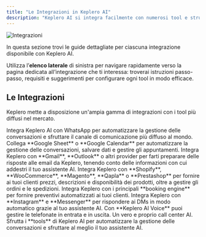 ```yaml
---
title: "Le Integrazioni in Keplero AI"
description: "Keplero AI si integra facilmente con numerosi tool e strumenti esterni"
---
```


<Frame>
<img src="/images/intro/integrazioni.png" alt="Integrazioni" />
</Frame>


In questa sezione trovi le guide dettagliate per ciascuna integrazione disponibile con Keplero AI.

<Tip>Utilizza l’**elenco laterale** di sinistra per navigare rapidamente verso la pagina dedicata all’integrazione che ti interessa: troverai istruzioni passo-passo, requisiti e suggerimenti per configurare ogni tool in modo efficace.</Tip>

## Le Integrazioni

Keplero mette a disposizione un'ampia gamma di integrazioni con i tool più diffusi nel mercato.

<Steps>
<Step title="WhatsApp" icon="whatsapp">
  Integra Keplero AI con WhatsApp per automatizzare la gestione delle conversazioni e sfruttare il canale di comunicazione più diffuso al mondo.
</Step>
<Step title="Google Sheet e Google Calendar" icon="google">
  Collega **Google Sheet** o **Google Calendar** per automatizzare la gestione delle conversazioni, salvare dati e gestire gli appuntamenti.
</Step>
<Step title="Email" icon="envelope">
  Integra Keplero con **Gmail**, **Outlook** o altri provider per farti preparare delle risposte alle email da Keplero, tenendo conto delle informazioni con cui addestri il tuo assistente AI.
</Step>
<Step title="Ecommerce" icon="shopify">
  Integra Keplero con **Shopify**, **WooCommerce**, **Magento**, **Qapla** o **Prestashop** per fornire ai tuoi clienti prezzi, descrizioni e disponibilità dei prodotti, oltre a gestire gli ordini e le spedizioni.
</Step>
<Step title="Hotel" icon="hotel">
  Integra Keplero con i principali **booking engine** per fornire preventivi automatizzati ai tuoi clienti.
</Step>
<Step title="Social" icon="instagram">
  Integra Keplero con **Instagram** e **Messenger** per rispondere ai DMs in modo automatico grazie al tuo assistente AI.
</Step>
<Step title="Telefonate" icon="phone">
  Con **Keplero AI Voice** puoi gestire le telefonate in entrata e in uscita. Un vero e proprio call center AI.
</Step>
<Step title="Tools di Keplero AI" icon="gear">
  Sfrutta i **tools** di Keplero AI per automatizzare la gestione delle conversazioni e sfruttare al meglio il tuo assistente AI.
</Step>
</Steps>
